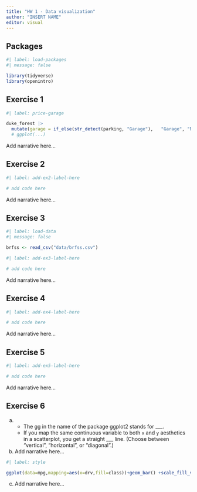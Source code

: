 ```yaml
---
title: "HW 1 - Data visualization"
author: "INSERT NAME"
editor: visual
---
```


## Packages

```r
#| label: load-packages
#| message: false

library(tidyverse)
library(openintro)
```

## Exercise 1

```r
#| label: price-garage

duke_forest |>
  mutate(garage = if_else(str_detect(parking, "Garage"),   "Garage", "No garage")) # |>
  # ggplot(...)
```

Add narrative here...

## Exercise 2

```r
#| label: add-ex2-label-here

# add code here
```

Add narrative here...

## Exercise 3

```r
#| label: load-data
#| message: false

brfss <- read_csv("data/brfss.csv")
```

```r
#| label: add-ex3-label-here

# add code here
```

Add narrative here...

## Exercise 4

```r
#| label: add-ex4-label-here

# add code here
```

Add narrative here...

## Exercise 5

```r
#| label: add-ex5-label-here

# add code here
```

Add narrative here...

## Exercise 6

(a) 

    -   The gg in the name of the package ggplot2 stands for \_\_\_.
    -   If you map the same continuous variable to both `x` and `y` aesthetics in a scatterplot, you get a straight \_\_\_ line. (Choose between "vertical", "horizontal", or "diagonal".)

(b) Add narrative here...

```r
#| label: style

ggplot(data=mpg,mapping=aes(x=drv,fill=class))+geom_bar() +scale_fill_viridis_d()
```

(c) Add narrative here...
